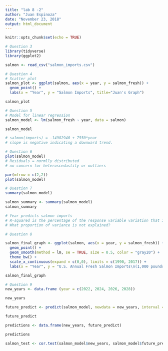 ```yaml
---
title: "lab 8 -2"
author: "Juan Espinoza"
date: "November 23, 2018"
output: html_document
---
```


```r
knitr::opts_chunk$set(echo = TRUE)
```

```r
# Question 3
library(tidyverse)
library(ggplot2)

salmon <- read_csv("salmon_imports.csv")
```

```r
# Question 4
# Scatter plot
salmon_plot <- ggplot(salmon, aes(x = year, y = salmon_fresh)) +
  geom_point() +
  labs(x = "Year", y = "Salmon Imports", title="Juan's Graph")

salmon_plot
```

```r
# Question 5
# Model for linear regression
salmon_model <- lm(salmon_fresh ~ year, data = salmon)

salmon_model

# salmon(imports) = -14982940 + 7550*year
# slope is negative indicating a downward trend. 

```

```r
# Question 6
plot(salmon_model)
# Residuals = normlly distributed
# no concern for heteroscedastity or outliers

par(mfrow = c(2,2))
plot(salmon_model)
```

```r
# Question 7
summary(salmon_model)

salmon_summary <- summary(salmon_model)
salmon_summary

# Year predicts salmon imports
# R-squared is the percentage of the response variable variation that is explained by a linear model
# What proportion of variance is not explained?
```

```r
# Question 8

salmon_final_graph <- ggplot(salmon, aes(x = year, y = salmon_fresh)) +
  geom_point() +
  geom_smooth(method = lm, se = TRUE, size = 0.5, color = "gray20") +
  theme_bw() +
  scale_x_continuous(expand = c(0,0), limits = c(1990, 2017)) +
  labs(x = "Year", y = "U.S. Annual Fresh Salmon Imports\n(1,000 pounds)")

salmon_final_graph
```

```r
# Question 9
new_years <- data.frame (year = c(2022, 2024, 2026, 2028))

new_years

future_predict <- predict(salmon_model, newdata = new_years, interval = "confidence")

future_predict

predictions <- data.frame(new_years, future_predict)

predictions

salmon_test <- cor.test(salmon_model$new_years, salmon_model$future_predict)
```

